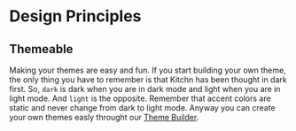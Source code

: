 # Design Principles

## Themeable

Making your themes are easy and fun. If you start building your own theme, the only thing you have to remember is that Kitchn has been thought in dark first. So, `dark` is dark when you are in dark mode and light when you are in light mode. And `light` is the opposite. Remember that accent colors are static and never change from dark to light mode. Anyway you can create your own themes easly throught our [Theme Builder](theme-builder).
